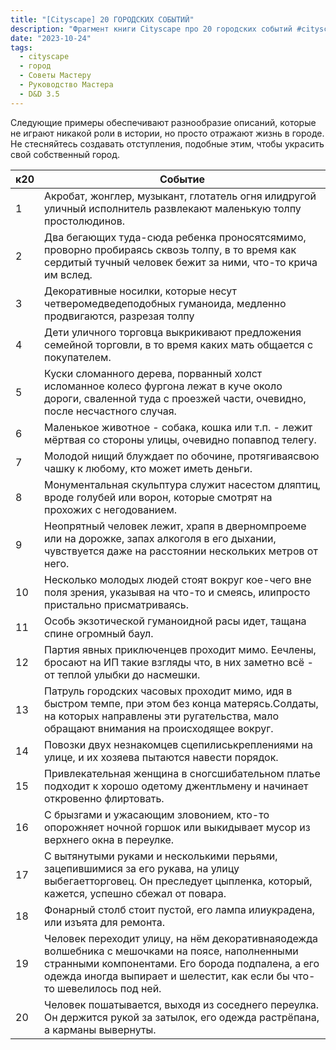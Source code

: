```yaml
---
title: "[Cityscape] 20 ГОРОДСКИХ СОБЫТИЙ"
description: "Фрагмент книги Cityscape про 20 городских событий #cityscape #dnd35 #dnd #town #resource #encounter #random"
date: "2023-10-24"
tags:
  - cityscape
  - город
  - Советы Мастеру
  - Руководство Мастера
  - D&D 3.5
---
```


Следующие примеры обеспечивают разнообразие описаний, которые не играют никакой роли в истории, но просто отражают жизнь в городе. Не стесняйтесь создавать отступления, подобные этим, чтобы украсить свой собственный город.

| к20 | Событие                                                                                                                                                                                                                        |
| --- | ------------------------------------------------------------------------------------------------------------------------------------------------------------------------------------------------------------------------------ |
| 1   | Акробат, жонглер, музыкант, глотатель огня илидругой уличный исполнитель развлекают маленькую толпу простолюдинов.                                                                                                             |
| 2   | Два бегающих туда-сюда ребенка проносятсямимо, проворно пробираясь сквозь толпу, в то время как сердитый тучный человек бежит за ними, что-то крича им вслед.                                                                  |
| 3   | Декоративные носилки, которые несут четверомедведеподобных гуманоида, медленно продвигаются, разрезая толпу                                                                                                                    |
| 4   | Дети уличного торговца выкрикивают предложения семейной торговли, в то время каких мать общается с покупателем.                                                                                                                |
| 5   | Куски сломанного дерева, порванный холст исломанное колесо фургона лежат в куче около дороги, сваленной туда с проезжей части, очевидно, после несчастного случая.                                                             |
| 6   | Маленькое животное - собака, кошка или т.п. - лежит мёртвая со стороны улицы, очевидно попавпод телегу.                                                                                                                        |
| 7   | Молодой нищий блуждает по обочине, протягиваясвою чашку к любому, кто может иметь деньги.                                                                                                                                      |
| 8   | Монументальная скульптура служит насестом дляптиц, вроде голубей или ворон, которые смотрят на прохожих с негодованием.                                                                                                        |
| 9   | Неопрятный человек лежит, храпя в дверномпроеме или на дорожке, запах алкоголя в его дыхании, чувствуется даже на расстоянии нескольких метров от него.                                                                        |
| 10  | Несколько молодых людей стоят вокруг кое-чего вне поля зрения, указывая на что-то и смеясь, илипросто пристально присматриваясь.                                                                                               |
| 11  | Особь экзотической гуманоидной расы идет, тащана спине огромный баул.                                                                                                                                                          |
| 12  | Партия явных приключенцев проходит мимо. Еечлены, бросают на ИП такие взгляды что, в них заметно всё - от теплой улыбки до насмешки.                                                                                           |
| 13  | Патруль городских часовых проходит мимо, идя в быстром темпе, при этом без конца матерясь.Солдаты, на которых направлены эти ругательства, мало обращают внимания на происходящее вокруг.                                      |
| 14  | Повозки двух незнакомцев сцепилиськреплениями на улице, и их хозяева пытаются навести порядок.                                                                                                                                 |
| 15  | Привлекательная женщина в сногсшибательном платье подходит к хорошо одетому джентльмену и начинает откровенно флиртовать.                                                                                                      |
| 16  | С брызгами и ужасающим зловонием, кто-то опорожняет ночной горшок или выкидывает мусор из верхнего окна в переулке.                                                                                                            |
| 17  | С вытянутыми руками и несколькими перьями, зацепившимися за его рукава, на улицу выбегаетторговец. Он преследует цыпленка, который, кажется, успешно сбежал от повара.                                                         |
| 18  | Фонарный столб стоит пустой, его лампа илиукрадена, или изъята для ремонта.                                                                                                                                                    |
| 19  | Человек переходит улицу, на нём декоративнаяодежда волшебника с мешочками на поясе, наполненными странными компонентами. Его борода подпалена, а его одежда иногда выпирает и шелестит, как если бы что-то шевелилось под ней. |
| 20  | Человек пошатывается, выходя из соседнего переулка. Он держится рукой за затылок, его одежда растрёпана, а карманы вывернуты.                                                                                                  |
